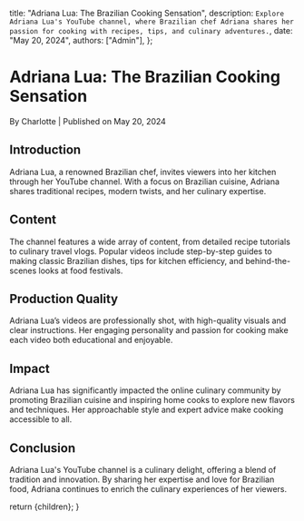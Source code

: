 
  title: "Adriana Lua: The Brazilian Cooking Sensation",
  description: `Explore Adriana Lua's YouTube channel, where Brazilian chef Adriana shares her passion for cooking with recipes, tips, and culinary adventures.`,
  date: "May 20, 2024",
  authors: ["Admin"],
};

<h1>Adriana Lua: The Brazilian Cooking Sensation</h1>
<div className="text-sm text-gray-500 dark:text-gray-400">
  By Charlotte | Published on May 20, 2024
</div>

<section id="introduction">
  <h2>Introduction</h2>
  <span>
    Adriana Lua, a renowned Brazilian chef, invites viewers into her kitchen
    through her YouTube channel. With a focus on Brazilian cuisine, Adriana
    shares traditional recipes, modern twists, and her culinary expertise.
  </span>
</section>

<section id="content">
  <h2>Content</h2>
  <span>
    The channel features a wide array of content, from detailed recipe tutorials
    to culinary travel vlogs. Popular videos include step-by-step guides to
    making classic Brazilian dishes, tips for kitchen efficiency, and
    behind-the-scenes looks at food festivals.
  </span>
</section>

<section id="production-quality">
  <h2>Production Quality</h2>
  <span>
    Adriana Lua’s videos are professionally shot, with high-quality visuals and
    clear instructions. Her engaging personality and passion for cooking make
    each video both educational and enjoyable.
  </span>
</section>

<section id="impact">
  <h2>Impact</h2>
  <span>
    Adriana Lua has significantly impacted the online culinary community by
    promoting Brazilian cuisine and inspiring home cooks to explore new flavors
    and techniques. Her approachable style and expert advice make cooking
    accessible to all.
  </span>
</section>

<section id="conclusion">
  <h2>Conclusion</h2>
  <span>
    Adriana Lua's YouTube channel is a culinary delight, offering a blend of
    tradition and innovation. By sharing her expertise and love for Brazilian
    food, Adriana continues to enrich the culinary experiences of her viewers.
  </span>
</section>

  return <MdxLayout>{children}</MdxLayout>;
}

